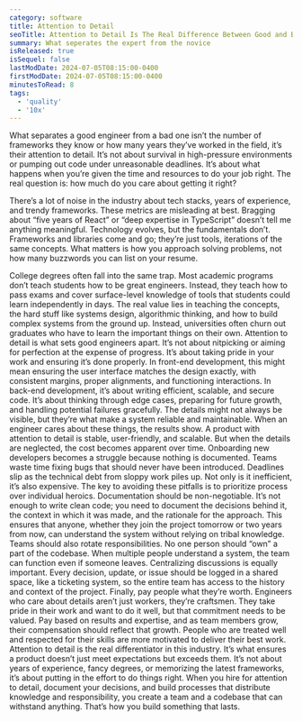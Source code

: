 ```yaml
---
category: software
title: Attention to Detail 
seoTitle: Attention to Detail Is The Real Difference Between Good and Bad Engineers
summary: What seperates the expert from the novice
isReleased: true
isSequel: false
lastModDate: 2024-07-05T08:15:00-0400
firstModDate: 2024-07-05T08:15:00-0400
minutesToRead: 8
tags:
  - 'quality'
  - '10x'
---
```


<C>
What separates a good engineer from a bad one isn’t the number of frameworks they know or how many years they’ve worked in the field, it’s their attention to detail. It’s not about survival in high-pressure environments or pumping out code under unreasonable deadlines. It’s about what happens when you’re given the time and resources to do your job right. The real question is: how much do you care about getting it right?

There’s a lot of noise in the industry about tech stacks, years of experience, and trendy frameworks. These metrics are misleading at best. Bragging about “five years of React” or “deep expertise in TypeScript” doesn’t tell me anything meaningful. Technology evolves, but the fundamentals don’t. Frameworks and libraries come and go; they’re just tools, iterations of the same concepts. What matters is how you approach solving problems, not how many buzzwords you can list on your resume.
</C>

<C>
College degrees often fall into the same trap. Most academic programs don’t teach students how to be great engineers. Instead, they teach how to pass exams and cover surface-level knowledge of tools that students could learn independently in days. The real value lies in teaching the concepts, the hard stuff like systems design, algorithmic thinking, and how to build complex systems from the ground up. Instead, universities often churn out graduates who have to learn the important things on their own.
</C>

<C>
Attention to detail is what sets good engineers apart. It’s not about nitpicking or aiming for perfection at the expense of progress. It’s about taking pride in your work and ensuring it’s done properly. In front-end development, this might mean ensuring the user interface matches the design exactly, with consistent margins, proper alignments, and functioning interactions. In back-end development, it’s about writing efficient, scalable, and secure code. It’s about thinking through edge cases, preparing for future growth, and handling potential failures gracefully. The details might not always be visible, but they’re what make a system reliable and maintainable.
</C>

<C>
When an engineer cares about these things, the results show. A product with attention to detail is stable, user-friendly, and scalable. But when the details are neglected, the cost becomes apparent over time. Onboarding new developers becomes a struggle because nothing is documented. Teams waste time fixing bugs that should never have been introduced. Deadlines slip as the technical debt from sloppy work piles up. Not only is it inefficient, it’s also expensive.
</C>

<C>
The key to avoiding these pitfalls is to prioritize process over individual heroics. Documentation should be non-negotiable. It’s not enough to write clean code; you need to document the decisions behind it, the context in which it was made, and the rationale for the approach. This ensures that anyone, whether they join the project tomorrow or two years from now, can understand the system without relying on tribal knowledge.
</C>

<C>
Teams should also rotate responsibilities. No one person should “own” a part of the codebase. When multiple people understand a system, the team can function even if someone leaves. Centralizing discussions is equally important. Every decision, update, or issue should be logged in a shared space, like a ticketing system, so the entire team has access to the history and context of the project.
</C>

<C>
Finally, pay people what they’re worth. Engineers who care about details aren’t just workers, they’re craftsmen. They take pride in their work and want to do it well, but that commitment needs to be valued. Pay based on results and expertise, and as team members grow, their compensation should reflect that growth. People who are treated well and respected for their skills are more motivated to deliver their best work.
</C>

<C>
Attention to detail is the real differentiator in this industry. It’s what ensures a product doesn’t just meet expectations but exceeds them. It’s not about years of experience, fancy degrees, or memorizing the latest frameworks, it’s about putting in the effort to do things right. When you hire for attention to detail, document your decisions, and build processes that distribute knowledge and responsibility, you create a team and a codebase that can withstand anything. That’s how you build something that lasts.
</C>